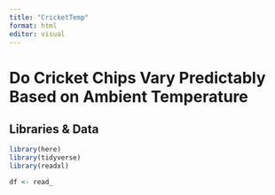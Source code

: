 ```yaml
---
title: "CricketTemp"
format: html
editor: visual
---
```


# Do Cricket Chips Vary Predictably Based on Ambient Temperature

## Libraries & Data

```r
library(here)
library(tidyverse)
library(readxl)

df <- read_
```
